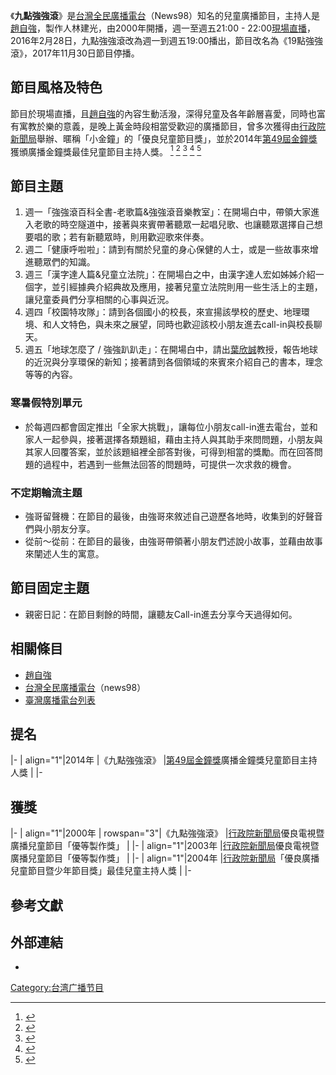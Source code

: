 {{Infobox Television
| show_name            = 九點強強滾
| original_name        = 
| image                =
| caption              = 
| show_name_2          = 
| genre                = 兒童廣播節目
| format               = 
| creator              = 
| developer            = 
| writer               = 	
| director             = 
| creative_director    = 
| presenter            =[[趙自強|趙自強]]
| starring             = 
| judges               = 
| voices               = 
| narrated             = 
| theme_music_composer = 
| opentheme            =
| endtheme             = 
| composer             = 
| country              = {{ROC-TW}}
| language             = [[國語|國語]]、[[台語|台語]]
| num_seasons          = <!-- or num_series -->
| num_episodes         = 
| list_episodes        = 
| slogan               = 
| executive_producer   = 
| supervising_producer =
| producer             =
| editor               = 
| location             = 
| cinematography       =
| camera               = 
| runtime              = 60分鐘（含[[廣告|廣告]]）
| company              = 
| distributor          = 
| channel              = [[台灣全民廣播電台|台灣全民廣播電台]]（news98）
| picture_format       = 
| audio_format         = 
| first_run            = {{TWN}}
| first_aired          = {{start date|2000||}}
| last_aired           = {{end date|2017|11|30}}
| status               = 
| preceded_by          = 
| followed_by          = 
| related              =
| website              = 
| production_website   = 
| imdb_id              = 
}}

《'''九點強強滾'''》是[[台灣全民廣播電台|台灣全民廣播電台]]（News98）知名的兒童廣播節目，主持人是[[趙自強|趙自強]]，製作人林建光，由2000年開播，週一至週五21:00 - 22:00[[現場直播|現場直播]]，2016年2月28日，九點強強滾改為週一到週五19:00播出，節目改名為《19點強強滾》，2017年11月30日節目停播。

==節目風格及特色==
節目於現場直播，且[[趙自強|趙自強]]的內容生動活潑，深得兒童及各年齡層喜愛，同時也富有寓教於樂的意義，是晚上黃金時段相當受歡迎的廣播節目，曾多次獲得由[[行政院新聞局|行政院新聞局]]舉辦、暱稱「小金鐘」的「優良兒童節目獎」，並於2014年[[第49屆金鐘獎|第49屆金鐘獎]]獲頒廣播金鐘獎最佳兒童節目主持人獎。
<ref>{{cite news|title=小金鐘13獎 公視包辦11項 「古典魔力客」獨拿4座 黃韻玲樂翻|author=黃兆璽|quote=至於廣播類，以教育、漢聲廣播電台各囊獲三項，成績最為突出，至於「最佳兒童節目」則是趙自強主持的台灣全民廣播電台「九點強強滾」節目。|date=2005-11-06|work=聯合報|page=D2版/娛樂大搜查|location=台北|language=zh-tw|accessdate=2013-05-12}}</ref>
<ref>{{cite news|title=新聞局頒優良兒童節目獎 公視、漢聲 獲最佳製播機構獎 |author=張文輝|quote=廣播部分，最優獎 3 名，分別由台灣全民「九點強強滾」、台北愛樂「音樂開門」、警廣高雄台「台灣囝仔歌」贏得，獲獎牌一面及獎金6萬元。|date=2002-09-30|work=聯合報|page=26版/娛樂大搜查|location=台北|language=zh-tw|accessdate=2013-05-12}}</ref>
<ref>{{cite news|title=八十九年優良電視廣播兒童節目昨頒獎 王效蘭、陶大偉、唐台齡 獲特別貢獻獎|author=張文輝|quote=新聞局八十九年優良電視廣播兒童節目昨天頒獎...得獎名單如下...優等製作獎「飛行音樂船」 (教育電台 )、「各位同學大家好」、「彩色夢想國」 (正聲電台台北台 )、「童話匣子」 (正聲電台高雄台 )、「九點強強滾」 (NEWS 98)|date=2001-07-15|work=聯合報|page=26版/娛樂視窗|location=台北|language=zh-tw|accessdate=2013-05-12}}</ref>
<ref>{{Cite web |url=http://news.ltn.com.tw/news/entertainment/breakingnews/1134880 |title=廣播金鐘》趙自強 獲兒童節目主持人獎 |accessdate=2014-10-26 |archive-date=2014-10-26 |archive-url=https://web.archive.org/web/20141026165034/http://news.ltn.com.tw/news/entertainment/breakingnews/1134880 |dead-url=no }}</ref>
<ref>{{Cite web |url=http://news.ner.gov.tw/index.php?act=culnews&code=view&ids=169371 |title=廣播金鐘兒童節目獎 教廣》人人都是大明星 |accessdate=2014-10-26 |archive-date=2018-10-06 |archive-url=https://web.archive.org/web/20181006055742/http://news.ner.gov.tw/index.php?act=culnews&code=view&ids=169371 |dead-url=no }}</ref>

==節目主題==
#週一「強強滾百科全書-老歌篇&強強滾音樂教室」：在開場白中，帶領大家進入老歌的時空隧道中，接著與來賓帶著聽眾一起唱兒歌、也讓聽眾選擇自己想要唱的歌；若有新聽眾時，則用歡迎歌來伴奏。
#週二「健康呼啦啦」：請到有關於兒童的身心保健的人士，或是一些故事來增進聽眾們的知識。
#週三「漢字達人篇&兒童立法院」：在開場白之中，由漢字達人宏如姊姊介紹一個字，並引經據典介紹典故及應用，接著兒童立法院則用一些生活上的主題，讓兒童委員們分享相關的心事與近況。
#週四「校園特攻隊」：請到各個國小的校長，來宣揚該學校的歷史、地理環境、和人文特色，與未來之展望，同時也歡迎該校小朋友進去call-in與校長聊天。
#週五「地球怎麼了 / 強強趴趴走」：在開場白中，請出[[葉欣誠|葉欣誠]]教授，報告地球的近況與分享環保的新知；接著請到各個領域的來賓來介紹自己的書本，理念等等的內容。

===寒暑假特別單元===
*於每週四都會固定推出「全家大挑戰」，讓每位小朋友call-in進去電台，並和家人一起參與，接著選擇各類題組，藉由主持人與其助手來問問題，小朋友與其家人回覆答案，並於該題組裡全部答對後，可得到相當的獎勵。而在回答問題的過程中，若遇到一些無法回答的問題時，可提供一次求救的機會。

===不定期輪流主題===
*強哥留聲機：在節目的最後，由強哥來敘述自己遊歷各地時，收集到的好聲音們與小朋友分享。
*從前～從前：在節目的最後，由強哥帶領著小朋友們述說小故事，並藉由故事來闡述人生的寓意。

==節目固定主題==
*親密日記：在節目剩餘的時間，讓聽友Call-in進去分享今天過得如何。

==相關條目==
*[[趙自強|趙自強]]
*[[台灣全民廣播電台|台灣全民廣播電台]]（news98）
*[[臺灣廣播電台列表|臺灣廣播電台列表]]

==提名==
{{awards table}}
|-
| align="1"|2014年
|《九點強強滾》
|[[第49屆金鐘獎|第49屆金鐘獎]]廣播金鐘獎兒童節目主持人獎
|{{won}}
|-
{{end}}

==獲獎==
{{awards table}}
|-
| align="1"|2000年
| rowspan="3"|《九點強強滾》
|[[行政院新聞局|行政院新聞局]]優良電視暨廣播兒童節目「優等製作獎」
|{{won}}
|-
| align="1"|2003年
|[[行政院新聞局|行政院新聞局]]優良電視暨廣播兒童節目「優等製作獎」
|{{won}}
|-
| align="1"|2004年
|[[行政院新聞局|行政院新聞局]]「優良廣播兒童節目暨少年節目獎」最佳兒童主持人獎
|{{won}}
|-
{{end}}

==參考文獻==
{{reflist}}

==外部連結==
*{{youtube|playlist=PL0VpXJuJSa7ecXvFEmRv-J2yF5CJf2fkY|19點強強滾 / 趙自強 }}

[[Category:台湾广播节目|Category:台湾广播节目]]